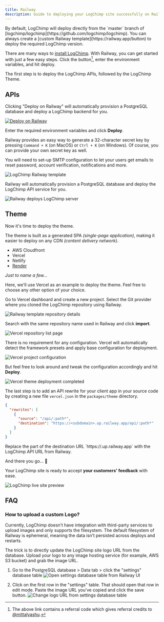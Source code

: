 ```yaml
---
title: Railway
description: Guide to deploying your LogChimp site successfully on Railway
---
```


<Alert type="warning">
  By default, LogChimp will deploy directly from the `master` branch of [logchimp/logchimp](https://github.com/logchimp/logchimp). You can always create a [custom Railway template](https://railway.app/button) to deploy the required LogChimp version.
</Alert>

There are many ways to [install LogChimp](/docs/install). With Railway, you can get started with just a few easy steps. Click the button[^1], enter the environment variables, and hit deploy.

The first step is to deploy the LogChimp APIs, followed by the LogChimp Theme.

## APIs

Clicking "Deploy on Railway" will automatically provision a PostgreSQL database and deploy a LogChimp backend for you.

[![Deploy on Railway](https://railway.app/button.svg)](https://railway.app/new/template/3Bm-Un?referralCode=mittalyashu)

Enter the required environment variables and click **Deploy**.

Railway provides an easy way to generate a 32-character secret key by pressing `Command + K` (on MacOS) or `Ctrl + K` (on Windows). Of course, you can provide your own secret key as well.

<Alert type="tip">
	You will need to set-up SMTP configuration to let your users get emails to reset password, account verification, notifications and more.
</Alert>

![LogChimp Railway template](../../images/docs/install/railway/01_logchimp-railway-template.png)

Railway will automatically provision a PostgreSQL database and deploy the LogChimp API service for you.

![Railway deploys LogChimp server](../../images/docs/install/railway/02_deploy-logchimp-service.png)

## Theme

Now it's time to deploy the theme.

The theme is built as a generated SPA _(single-page application)_, making it easier to deploy on any CDN _(content delivery network)_.

- AWS Cloudfront
- Vercel
- Netlify
- [Render](/docs/install/render)

_Just to name a few..._

Here, we'll use Vercel as an example to deploy the theme. Feel free to choose any other option of your choice.

Go to Vercel dashboard and create a new project. Select the Git provider where you cloned the LogChimp repository using Railway.

![Railway template repository details](../../images/docs/install/railway/03_railway-template-repository-details.png)

Search with the same repository name used in Railway and click **import**.

![Vercel repository list page](../../images/docs/install/railway/04_vercel-select-repository-to-deploy.png)

There is no requirement for any configuration. Vercel will automatically detect the framework presets and apply base configuration for deployment.

![Vercel project configuration](../../images/docs/install/railway/05_vercel-project-configuration.png)

But feel free to look around and tweak the configuration accordingly and hit **Deploy**.

![Vercel theme deployment completed](../../images/docs/install/railway/06_vercel-theme-deployment-completed.gif)

The last step is to add an API rewrite for your client app in your source code by creating a new file `vercel.json` in the `packages/theme` directory.

```json lines
{
  "rewrites": [
    {
      "source": "/api/:path*",
      "destination": "https://<subdomain>.up.railway.app/api/:path*"
    }
  ]
}
```

<Alert type="warning">
  Replace the part of the destination URL `https://<subdomain>.up.railway.app` with the LogChimp API URL from Railway.
</Alert>

And there you go... 🚄

Your LogChimp site is ready to accept **your customers' feedback** with ease.

![LogChimp live site preview](../../images/docs/install/railway/07_logchimp-live-site-preview.png)

## FAQ

### How to upload a custom Logo?

Currently, LogChimp doesn’t have integration with third-party services to upload images and only supports the filesystem. The default filesystem of Railway is ephemeral, meaning the data isn’t persisted across deploys and restarts.

The trick is to directly update the LogChimp site logo URL from the database. Upload your logo to any image hosting service (for example, AWS S3 bucket) and grab the image URL.

1. Go to the PostgreSQL database > Data tab > click the "settings" database table
   ![Open settings database table from Railway UI](../../images/docs/install/railway/settings-database-table.jpg)

2. Click on the first row in the "settings" table. That should open that row in edit mode.
   Paste the image URL you've copied and click the save button.
   ![Change logo URL from settings database table](../../images/docs/install/railway/change-logo-url-from-database.jpg)

[^1]: The above link contains a referral code which gives referral credits to [@mittalyashu](https://github.com/mittalyashu).
